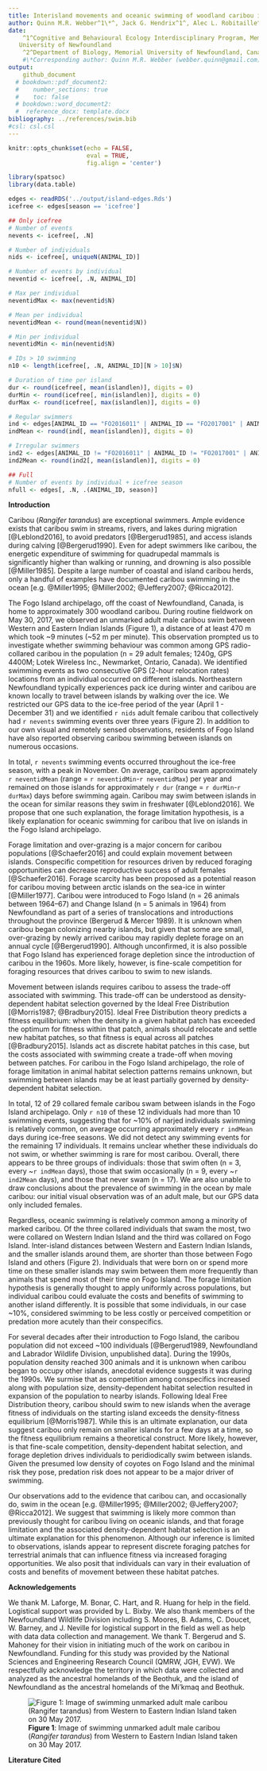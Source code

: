```yaml
---
title: Interisland movements and oceanic swimming of woodland caribou in Newfoundland
author: Quinn M.R. Webber^1\*^, Jack G. Hendrix^1^, Alec L. Robitaille^2^,  Eric Vander Wal^1,2^
date: 
    ^1^Cognitive and Behavioural Ecology Interdisciplinary Program, Memorial
   University of Newfoundland
    ^2^Department of Biology, Memorial University of Newfoundland, Canada
    #\*Corresponding author: Quinn M.R. Webber (webber.quinn@gmail.com)
output: 
    github_document
  # bookdown::pdf_document2:
  #    number_sections: true
  #    toc: false
  # bookdown::word_document2:
  #  reference_docx: template.docx
bibliography: ../references/swim.bib
#csl: csl.csl
---
```



```r
knitr::opts_chunk$set(echo = FALSE,
                      eval = TRUE,
                      fig.align = 'center')
```


```r
library(spatsoc)
library(data.table)
```



```r
edges <- readRDS('../output/island-edges.Rds')
icefree <- edges[season == 'icefree']
```


```r
## Only icefree
# Number of events
nevents <- icefree[, .N]

# Number of individuals
nids <- icefree[, uniqueN(ANIMAL_ID)]

# Number of events by individual
neventid <- icefree[, .N, ANIMAL_ID]

# Max per individual
neventidMax <- max(neventid$N)

# Mean per individual
neventidMean <- round(mean(neventid$N))

# Min per individual
neventidMin <- min(neventid$N)

# IDs > 10 swimming
n10 <- length(icefree[, .N, ANIMAL_ID][N > 10]$N)

# Duration of time per island
dur <- round(icefree[, mean(islandlen)], digits = 0)
durMin <- round(icefree[, min(islandlen)], digits = 0)
durMax <- round(icefree[, max(islandlen)], digits = 0)

# Regular swimmers
ind <- edges[ANIMAL_ID == "FO2016011" | ANIMAL_ID == "FO2017001" | ANIMAL_ID == "FO2017013"]
indMean <- round(ind[, mean(islandlen)], digits = 0)

# Irregular swimmers
ind2 <- edges[ANIMAL_ID != "FO2016011" | ANIMAL_ID != "FO2017001" | ANIMAL_ID != "FO2017013"]
ind2Mean <- round(ind2[, mean(islandlen)], digits = 0)

## Full
# Number of events by individual + icefree season
nfull <- edges[, .N, .(ANIMAL_ID, season)]
```


\newpage

**Introduction**

Caribou (*Rangifer tarandus*) are exceptional swimmers. Ample evidence exists
that caribou swim in streams, rivers, and lakes during migration [@Leblond2016],
to avoid predators [@Bergerud1985], and access islands during calving
[@Bergerud1990]. Even for adept swimmers like caribou, the energetic expenditure
of swimming for quadrupedal mammals is significantly higher than walking or
running, <!--[@Fish1993]--> and drowning is also possible [@Miller1985]. Despite
a large number of coastal and island caribou herds, only a handful of examples
have documented caribou swimming in the ocean [e.g. @Miller1995; @Miller2002;
@Jeffery2007; @Ricca2012].

The Fogo Island archipelago, off the coast of Newfoundland, Canada, is home to
approximately 300 woodland caribou. During routine fieldwork on May 30, 2017, we
observed an unmarked adult male caribou swim between Western and Eastern Indian
Islands (Figure 1), a distance of at least 470 m which took ~9 minutes (~52 m
per minute). This observation prompted us to investigate whether swimming
behaviour was common among GPS radio-collared caribou in the population (n = 29
adult females; 1240g, GPS 4400M; Lotek Wireless Inc., Newmarket, Ontario,
Canada). We identified swimming events as two consecutive GPS (2-hour relocation
rates) locations from an individual occurred on different islands. Northeastern
Newfoundland typically experiences pack ice during winter and caribou are known
locally to travel between islands by walking over the ice. We restricted our GPS
data to the ice-free period of the year (April 1 - December 31) and we
identified `r nids` adult female caribou that collectively had `r nevents` swimming events
over three years (Figure 2). In addition to our own visual and remotely sensed
observations, residents of Fogo Island have also reported observing caribou
swimming between islands on numerous occasions.

<!-- add numbers in here -->
In total, `r nevents` swimming events occurred throughout the ice-free season,
with a peak in November. On average, caribou swam approximately `r neventidMean`
(range = `r neventidMin`-`r neventidMax`) per year and remained on those islands
for approximately `r dur` (range = `r durMin`-`r durMax`) days before swimming
again. Caribou may swim between islands in the ocean for similar reasons they
swim in freshwater [@Leblond2016]. We propose that one such explanation, the
forage limitation hypothesis, is a likely explanation for oceanic swimming for
caribou that live on islands in the Fogo Island archipelago.
<!--Is it better
to just state our results here, or give this sort of teaser? Initially I had "86
events by 3 individuals" here, but then we ignore that for a couple paragraphs
of context before getting back into it... which seemed weird
QW: I agree. I've added some Fogo context-->

Forage limitation and over-grazing is a major concern for caribou populations
[@Schaefer2016] and could explain movement between islands. Conspecific
competition for resources driven by reduced foraging opportunities can decrease
reproductive success of adult females [@Schaefer2016]. Forage scarcity has been
proposed as a potential reason for caribou moving between arctic islands on the
sea-ice in winter [@Miller1977]. Caribou were introduced to Fogo Island (n = 26
animals between 1964–67) and Change Island (n = 5 animals in 1964) from
Newfoundland as part of a series of translocations and introductions throughout
the province (Bergerud & Mercer 1989). It is unknown when caribou began
colonizing nearby islands, but given that some are small, over-grazing by newly
arrived caribou may rapidly deplete forage on an annual cycle [@Bergerud1990]. Although
unconfirmed, it is also possible that Fogo Island has experienced forage
depletion since the introduction of caribou in the 1960s. More likely, however,
is fine-scale competition for foraging resources that drives caribou to swim to
new islands.

Movement between islands requires caribou to assess the trade-off associated
with swimming. This trade-off can be understood as density-dependent habitat
selection governed by the Ideal Free Distribution [@Morris1987; @Bradbury2015].
Ideal Free Distribution theory predicts a fitness equilibrium: when the density
in a given habitat patch has exceeded the optimum for fitness within that patch,
animals should relocate and settle new habitat patches, so that fitness is equal
across all patches [@Bradbury2015]. Islands act as discrete habitat patches in
this case, but the costs associated with swimming create a trade-off when moving
between patches. For caribou in the Fogo Island archipelago, the role of forage
limitation in animal habitat selection patterns remains unknown, but swimming
between islands may be at least partially governed by density-dependent habitat selection.

In total, 12 of 29 collared female caribou swam between islands in the Fogo
Island archipelago. Only `r n10` of these 12 individuals had more than 10 swimming
events, suggesting that for ~10% of narjed individuals swimming is relatively
common, on average occurring approximately every `r indMean` days during
ice-free seasons. We did not detect any swimming events for the remaining 17
individuals. It remains unclear whether these individuals do not swim, or
whether swimming is rare for most caribou. Overall, there appears to be three
groups of individuals: those that swim often (n = 3, every ~`r indMean` days), those that
swim occasionally (n = 9, every ~`r ind2Mean` days), and those that never swam (n = 17). We are also
unable to draw conclusions about the prevalence of swimming in the ocean by male
caribou: our initial visual observation was of an adult male, but our GPS data
only included females.

<!-- "During the winter, when individuals could theoretically move between islands more easily by walking across ice, XX individuals were observed moving between islands. YY [(a) majority, (b) minority] of these were not detected swimming during the ice-free season and only moved between islands overwinter. This suggests that [(a) moving between islands is a relatively consistent behaviour within individuals, where some caribou refrain from both swimming and walking over ice] / [(b) caribou who avoided swimming between islands would still take advantage of the benefits provided by these patches, but only when travelling to them was less risky and costly] -->

<!-- QW: I'm not sure we need to say the below.. 
JGH - yeah, it's pretty extra I guess. I'm not really a fan of the above para either, it's not very convincing and doesn't add much
It is theoretically possible that these other
females moved rapidly back and forth between islands within the 2 hour fix rate
of our GPS collars, which we would be unable to detect. We consider this highly
unlikely given the range of residency times for caribou on any given island (min
- max: XX - XX). <!--double check-->
<!-- What is the typical residency time? Is this a true statement or am I just making this up? QW: this is something we will look into, I think. -->

Regardless, oceanic swimming is relatively common among a minority of
marked caribou. Of the three collared individuals that swam the most, two were collared on
Western Indian Island and the third was collared on Fogo Island. Inter-island
distances between Western and Eastern Indian Islands, and the smaller islands
around them, are shorter than those between Fogo Island and others (Figure 2).
Individuals that were born on or spend more time on these smaller islands may
swim between them more frequently than animals that spend most of their time on
Fogo Island. The forage limitation hypothesis is generally thought to apply
uniformly across populations, but individual caribou could evaluate the costs
and benefits of swimming to another island differently. It is possible that some
individuals, in our case ~10%, considered swimming to be less costly or
perceived competition or predation more acutely than their conspecifics.

For several decades after their introduction to Fogo Island, the caribou
population did not exceed ~100 individuals [@Bergerud1989, Newfoundland and
Labrador Wildlife Division, unpublished data]. During the 1990s, population
density reached 300 animals and it is unknown when caribou began to occupy other
islands, anecdotal evidence suggests it was during the 1990s. We surmise that as
competition among conspecifics increased along with population size,
density-dependent habitat selection resulted in expansion of the population to
nearby islands. Following Ideal Free Distribution theory, caribou should swim to
new islands when the average fitness of individuals on the starting island
exceeds the density-fitness equilibrium [@Morris1987]. While this is an ultimate
explanation, our data suggest caribou only remain on smaller islands for a few
days at a time, so the fitness equilibrium remains a theoretical construct. More
likely, however, is that fine-scale competition, density-dependent habitat
selection, and forage depletion drives individuals to peridiodically swim
between islands. Given the presumed low density of coyotes on Fogo Island and
the minimal risk they pose, predation risk does not appear to be a major driver
of swimming.

<!-- QW: changed it a bit - how is this? 
JGH: simplified these two para's a bit,
took out most of the predator stuff. I'm a bit confused by the sentence above
citing your 2018 paper, I'm not really sure what it's saying & how it relates to
the rest of the section. there were comments to that effect as well, maybe
expand the end a bit to make it clearer how that relates? -->

Our observations add to the evidence that caribou can, and occasionally do, swim
in the ocean [e.g. @Miller1995; @Miller2002; @Jeffery2007; @Ricca2012]. 
We suggest that swimming is likely more common than previously thought
for caribou living on oceanic islands, and that forage limitation and the
associated density-dependent habitat selection is an ultimate explanation for
this phenomenon. Although our inference is limited to observations, islands
appear to represent discrete foraging patches for terrestrial animals that can
influence fitness via increased foraging opportunities. We also posit that
individuals can vary in their evaluation of costs and benefits of movement
between these habitat patches.

**Acknowledgements**

We thank M. Laforge, M. Bonar, C. Hart, and R. Huang for help in the field.
Logistical support was provided by L. Bixby. We also thank members of the
Newfoundland Wildlife Division including S. Moores, B. Adams, C. Doucet, W.
Barney, and J. Neville for logistical support in the field as well as help with
data data collection and management. We thank T. Bergerud and S. Mahoney for
their vision in initiating much of the work on caribou in Newfoundland. Funding
for this study was provided by the National Sciences and Engineering Research
Council (QMRW, JGH, EVW). We respectfully acknowledge the territory in which
data were collected and analyzed as the ancestral homelands of the Beothuk, and
the island of Newfoundland as the ancestral homelands of the Mi’kmaq and
Beothuk.
<!-- Simplified the funding statement, do we need to name the specific
scholarships/grants? Eric opinion??-->

\newpage

\captionsetup[figure]{labelformat=empty}

![**Figure 1**: Image of swimming unmarked adult male caribou (*Rangifer tarandus*) from Western to Eastern Indian Island taken on 30 May 2017.](../graphics/IMG_1562.JPG) 

\newpage

\captionsetup[figure]{labelformat=empty}

<!--![**Figure 2**: Map of the Fogo Island archipelago. Fogo Island is the largest
island in the archipelago (237.71 km^2^), but there are at least three other
large islands: Western Indian (77.6 km^2^), Eastern Indian (38.7 km^2^) and
Change (XX km^2^) Islands, as well as numerous smaller islands, including
Blundon’s (1.18 km^2^), North Long (1.01 km^2^), South Long (0.48 km^2^), Kate’s
(1.64 km^2^), and Brother’s (1.59 km^2^) Islands. Habitats are similar across
the archipelago, consisting largely of coniferous and mixed forests of balsam
fir (*Abies balsamea*), black spruce (*Picea mariana*), and white birch 
(*Betula papyrifera*) as well as bogs, lakes, lichen and rocky
barrens.]()<!--(../graphics/IMG_1562.JPG)-->

\newpage

**Literature Cited**

